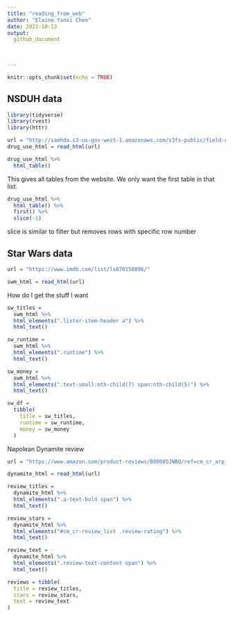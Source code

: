 ```yaml
---
title: "reading_from_web"
author: "Elaine Yanxi Chen"
date: 2022-10-13
output: 
  github_document
    

    
---
```


```r
knitr::opts_chunk$set(echo = TRUE)
```


## NSDUH data

```r
library(tidyverse)
library(rvest)
library(httr)
```

```r
url = "http://samhda.s3-us-gov-west-1.amazonaws.com/s3fs-public/field-uploads/2k15StateFiles/NSDUHsaeShortTermCHG2015.htm"
drug_use_html = read_html(url)
```

```r
drug_use_html %>% 
  html_table()
```

This gives all tables from the website. We only want the first table in that list.

```r
drug_use_html %>% 
  html_table() %>% 
  first() %>% 
  slice(-1)
```

slice is similar to filter but removes rows with specific row number 

## Star Wars data

```r
url = "https://www.imdb.com/list/ls070150896/"

swm_html = read_html(url)
```

How do I get the stuff I want

```r
sw_titles =
  swm_html %>%
  html_elements(".lister-item-header a") %>%
  html_text()

sw_runtime =
  swm_html %>%
  html_elements(".runtime") %>%
  html_text()

sw_money = 
  swm_html %>%
  html_elements(".text-small:nth-child(7) span:nth-child(5)") %>%
  html_text()

sw_df =
  tibble(
    title = sw_titles,
    runtime = sw_runtime,
    money = sw_money
  )
```

Napolean Dynamite review

```r
url = "https://www.amazon.com/product-reviews/B00005JNBQ/ref=cm_cr_arp_d_viewopt_rvwer?ie=UTF8&reviewerType=avp_only_reviews&sortBy=recent&pageNumber=1"

dynamite_html = read_html(url)

review_titles = 
  dynamite_html %>%
  html_elements(".a-text-bold span") %>%
  html_text()

review_stars = 
  dynamite_html %>%
  html_elements("#cm_cr-review_list .review-rating") %>%
  html_text()

review_text = 
  dynamite_html %>%
  html_elements(".review-text-content span") %>%
  html_text()

reviews = tibble(
  title = review_titles,
  stars = review_stars,
  text = review_text
)

```

